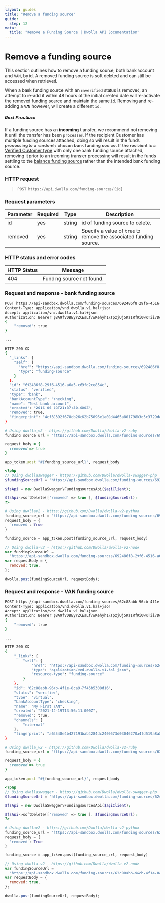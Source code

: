 ```yaml
---
layout: guides
title: "Remove a funding source"
guide:
  step: 12
meta:
  title: "Remove a Funding Source | Dwolla API Documentation"
---
```


# Remove a funding source

This section outlines how to remove a funding source, both bank account and `VAN`, by id. A removed funding source is soft deleted and can still be accessed when retrieved.

When a bank funding source with an `unverified` status is removed, an attempt to re-add it within 48 hours of the initial created date will re-activate the removed funding source and maintain the same `id`. Removing and re-adding a `VAN` however, will create a different `id`.

##### Best Practices

If a funding source has an **incoming** transfer, we recommend not removing it until the transfer has been `processed`. If the recipient Customer has multiple funding sources attached, doing so will result in the funds processing to a randomly chosen bank funding source. If the recipient is a [Verified Customer type](https://developers.dwolla.com/concepts/customer-types#verified-customer) with only one bank funding source attached, removing it prior to an incoming transfer processing will result in the funds settling to the [balance funding source](https://developers.dwolla.com/concepts/balance-funding-source) rather than the intended bank funding source.

### HTTP request

> `POST https://api.dwolla.com/funding-sources/{id}`

### Request parameters

| Parameter | Required | Type   | Description                                                        |
| --------- | -------- | ------ | ------------------------------------------------------------------ |
| id        | yes      | string | id of funding source to delete.                                    |
| removed   | yes      | string | Specify a value of `true` to remove the associated funding source. |

### HTTP status and error codes

| HTTP Status | Message                   |
| ----------- | ------------------------- |
| 404         | Funding source not found. |

### Request and response - bank funding source

```bash
POST https://api-sandbox.dwolla.com/funding-sources/692486f8-29f6-4516-a6a5-c69fd2ce854c
Content-Type: application/vnd.dwolla.v1.hal+json
Accept: application/vnd.dwolla.v1.hal+json
Authorization: Bearer pBA9fVDBEyYZCEsLf/wKehyh1RTpzjUj5KzIRfDi0wKTii7DqY
{
    "removed": true
}

...

HTTP 200 OK
{
  "_links": {
    "self": {
      "href": "https://api-sandbox.dwolla.com/funding-sources/692486f8-29f6-4516-a6a5-c69fd2ce854c",
      "type": "funding-source"
    }
  },
  "id": "692486f8-29f6-4516-a6a5-c69fd2ce854c",
  "status": "verified",
  "type": "bank",
  "bankAccountType": "checking",
  "name": "Test bank account",
  "created": "2016-06-08T21:37:30.000Z",
  "removed": true,
  "fingerprint": "4cf31392f678cb26c62b75096e1a09d4465a801798b3d5c3729de44a4f54c794"
}
```

```ruby
# Using dwolla_v2 - https://github.com/Dwolla/dwolla-v2-ruby
funding_source_url = 'https://api-sandbox.dwolla.com/funding-sources/692486f8-29f6-4516-a6a5-c69fd2ce854c'

request_body = {
  :removed => true
}

app_token.post "#{funding_source_url}", request_body
```

```php
<?php
// Using dwollaswagger - https://github.com/Dwolla/dwolla-swagger-php
$fundingSourceUrl = 'https://api-sandbox.dwolla.com/funding-sources/692486f8-29f6-4516-a6a5-c69fd2ce854c';

$fsApi = new DwollaSwagger\FundingsourcesApi($apiClient);

$fsApi->softDelete(['removed' => true ], $fundingSourceUrl);
?>
```

```python
# Using dwollav2 - https://github.com/Dwolla/dwolla-v2-python
funding_source_url = 'https://api-sandbox.dwolla.com/funding-sources/692486f8-29f6-4516-a6a5-c69fd2ce854c'
request_body = {
  'removed': True
}

funding_source = app_token.post(funding_source_url, request_body)
```

```javascript
// Using dwolla-v2 - https://github.com/Dwolla/dwolla-v2-node
var fundingSourceUrl =
  "https://api-sandbox.dwolla.com/funding-sources/692486f8-29f6-4516-a6a5-c69fd2ce854c";
var requestBody = {
  removed: true,
};

dwolla.post(fundingSourceUrl, requestBody);
```

### Request and response - VAN funding source

```bash
POST https://api-sandbox.dwolla.com/funding-sources/62c88abb-96cb-4f1e-8ca9-7f45b5308d16
Content-Type: application/vnd.dwolla.v1.hal+json
Accept: application/vnd.dwolla.v1.hal+json
Authorization: Bearer pBA9fVDBEyYZCEsLf/wKehyh1RTpzjUj5KzIRfDi0wKTii7DqY
{
    "removed": true
}

...

HTTP 200 OK
{
    "_links": {
        "self": {
            "href": "https://api-sandbox.dwolla.com/funding-sources/62c88abb-96cb-4f1e-8ca9-7f45b5308d16",
            "type": "application/vnd.dwolla.v1.hal+json",
            "resource-type": "funding-source"
        }
    },
    "id": "62c88abb-96cb-4f1e-8ca9-7f45b5308d16",
    "status": "verified",
    "type": "virtual",
    "bankAccountType": "checking",
    "name": "My First VAN",
    "created": "2021-11-19T13:56:11.000Z",
    "removed": true,
    "channels": [
        "external"
    ],
    "fingerprint": "a6f548e4b427191bab4284dc240f673d03046270a4fd519a8a8f82623f2814ac"
}
```

```ruby
# Using dwolla_v2 - https://github.com/Dwolla/dwolla-v2-ruby
funding_source_url = 'https://api-sandbox.dwolla.com/funding-sources/62c88abb-96cb-4f1e-8ca9-7f45b5308d16'

request_body = {
  :removed => true
}

app_token.post "#{funding_source_url}", request_body
```

```php
<?php
// Using dwollaswagger - https://github.com/Dwolla/dwolla-swagger-php
$fundingSourceUrl = 'https://api-sandbox.dwolla.com/funding-sources/62c88abb-96cb-4f1e-8ca9-7f45b5308d16';

$fsApi = new DwollaSwagger\FundingsourcesApi($apiClient);

$fsApi->softDelete(['removed' => true ], $fundingSourceUrl);
?>
```

```python
# Using dwollav2 - https://github.com/Dwolla/dwolla-v2-python
funding_source_url = 'https://api-sandbox.dwolla.com/funding-sources/62c88abb-96cb-4f1e-8ca9-7f45b5308d16'
request_body = {
  'removed': True
}

funding_source = app_token.post(funding_source_url, request_body)
```

```javascript
// Using dwolla-v2 - https://github.com/Dwolla/dwolla-v2-node
var fundingSourceUrl =
  "https://api-sandbox.dwolla.com/funding-sources/62c88abb-96cb-4f1e-8ca9-7f45b5308d16";
var requestBody = {
  removed: true,
};

dwolla.post(fundingSourceUrl, requestBody);
```
